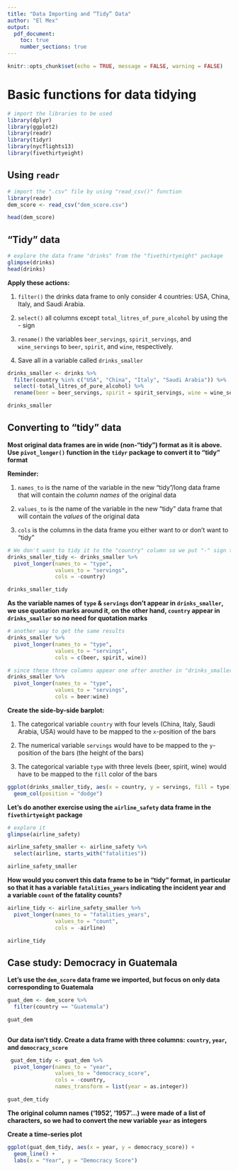 ```yaml
---
title: "Data Importing and “Tidy” Data"
author: "El Mex"
output: 
  pdf_document:
    toc: true
    number_sections: true
---
```


```r
knitr::opts_chunk$set(echo = TRUE, message = FALSE, warning = FALSE)
```

# Basic functions for data tidying

```r
# import the libraries to be used
library(dplyr)
library(ggplot2)
library(readr)
library(tidyr)
library(nycflights13)
library(fivethirtyeight)
```
## Using `readr`

```r
# import the ".csv" file by using "read_csv()" function
library(readr)
dem_score <- read_csv("dem_score.csv")

head(dem_score)

```

## “Tidy” data
```r
# explore the data frame "drinks" from the "fivethirtyeight" package
glimpse(drinks)
head(drinks)
```

**Apply these actions:**

1. `filter()` the drinks data frame to only consider 4 countries: USA, China, Italy, and Saudi Arabia.

1. `select()` all columns except `total_litres_of_pure_alcohol` by using the - sign

1. `rename()` the variables `beer_servings`, `spirit_servings`, and `wine_servings` to `beer`, `spirit`, and `wine`, respectively. 

1. Save all in a variable called `drinks_smaller`

```r
drinks_smaller <- drinks %>% 
  filter(country %in% c("USA", "China", "Italy", "Saudi Arabia")) %>% 
  select(-total_litres_of_pure_alcohol) %>% 
  rename(beer = beer_servings, spirit = spirit_servings, wine = wine_servings)

drinks_smaller
```
## Converting to "tidy" data

**Most original data frames are in wide (non-“tidy”) format as it is above.  Use `pivot_longer()` function in the `tidyr` package to convert it to "tidy" format**

**Reminder: **

1. `names_to` is the name of the variable in the new “tidy”/long data frame that will contain the *column names* of the original data

1. `values_to` is the name of the variable in the new “tidy” data frame that will contain the *values* of the original data

1. `cols` is the columns in the data frame you either want to or don’t want to “tidy”

```r
# We don't want to tidy it to the "country" column so we put "-" sign to country (-country)
drinks_smaller_tidy <- drinks_smaller %>% 
  pivot_longer(names_to = "type",
               values_to = "servings",
               cols = -country)

drinks_smaller_tidy
```

**As the variable names of `type` & `servings` don’t appear in `drinks_smaller`, we use quotation marks around it, on the other hand, `country` appear in `drinks_smaller` so no need for quotation marks**

```r
# another way to get the same results
drinks_smaller %>% 
  pivot_longer(names_to = "type",
               values_to = "servings",
               cols = c(beer, spirit, wine))

# since these three columns appear one after another in "drinks_smaller", we could also do this:
drinks_smaller %>% 
  pivot_longer(names_to = "type", 
               values_to = "servings", 
               cols = beer:wine)
```

**Create the side-by-side barplot:**

1. The categorical variable `country` with four levels (China, Italy, Saudi Arabia, USA) would have to be mapped to the `x`-position of the bars

1. The numerical variable `servings` would have to be mapped to the `y`-position of the bars (the height of the bars)

1. The categorical variable `type` with three levels (beer, spirit, wine) would have to be mapped to the `fill` color of the bars

```r
ggplot(drinks_smaller_tidy, aes(x = country, y = servings, fill = type)) +
  geom_col(position = "dodge")
```
**Let's do another exercise using the `airline_safety` data frame in the `fivethirtyeight` package**

```r
# explore it
glimpse(airline_safety)
```

```r
airline_safety_smaller <- airline_safety %>% 
  select(airline, starts_with("fatalities"))

airline_safety_smaller
```
**How would you convert this data frame to be in “tidy” format, in particular so that it has a variable `fatalities_years` indicating the incident year and a variable `count` of the fatality counts?**

```r
airline_tidy <- airline_safety_smaller %>% 
  pivot_longer(names_to = "fatalities_years",
               values_to = "count",
               cols = -airline)

airline_tidy
```

## Case study: Democracy in Guatemala

**Let’s use the `dem_score` data frame we imported, but focus on only data corresponding to Guatemala**

```r
guat_dem <- dem_score %>% 
  filter(country == "Guatemala")

guat_dem
  
```


**Our data isn't tidy. Create a data frame with three columns: `country`, `year`, and `democracy_score`**


```r
 guat_dem_tidy <- guat_dem %>% 
  pivot_longer(names_to = "year",
               values_to = "democracy_score",
               cols = -country,
               names_transform = list(year = as.integer))

guat_dem_tidy
```

**The original column names ('1952', '1957'...) were made of a list of characters, so we had to convert the new variable `year` as integers**

**Create a time-series plot**

```r
ggplot(guat_dem_tidy, aes(x = year, y = democracy_score)) +
  geom_line() +
  labs(x = "Year", y = "Democracy Score")
```
















